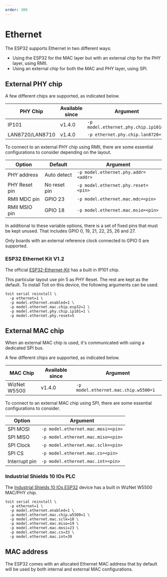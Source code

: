 ```yaml
---
order: 300
---
```


# Ethernet

The ESP32 supports Ethernet in two different ways:

  * Using the ESP32 for the MAC layer but with an external chip for the PHY layer, using RMII.
  * Using an external chip for both the MAC and PHY layer, using SPI.

## External PHY chip

A few different chips are supported, as indicated below.

| PHY Chip        | Available since | Argument                             |
| --------------- | --------------- | ------------------------------------ |
| IP101           | v1.4.0          | `-p model.ethernet.phy.chip.ip101=1` |
| LAN8720/LAN8710 | v1.4.0          | `-p ethernet.phy.chip.lan8720=1`     |

To connect to an external PHY chip using RMII, there are some essential configurations to consider depending on the layout.

| Option          | Default         | Argument                             |
| --------------- | --------------- | ------------------------------------ |
| PHY address     | Auto detect     | `-p model.ethernet.phy.addr=<addr>`  |
| PHY Reset pin   | No reset pin    | `-p model.ethernet.phy.reset=<pin>`  |
| RMII MDC pin    | GPIO 23         | `-p model.ethernet.mac.mdc=<pin>`    |
| RMII MSIO pin   | GPIO 18         | `-p model.ethernet.mac.msio=<pin>`   |

In additional to these variable options, there is a set of fixed pins that must be kept unused. That includes GPIO 0, 19, 21, 22, 25, 26 and 27.

<Note type="info">

Only boards with an external reference clock connected to GPIO 0 are supported.

</Note>

### ESP32 Ethernet Kit V1.2

The official [ESP32-Ethernet-Kit](https://docs.espressif.com/projects/esp-idf/en/latest/esp32/hw-reference/esp32/get-started-ethernet-kit.html) has a
built in IP101 chip.

This particular layout use pin 5 as PHY Reset. The rest are kept as the default. To install Toit on this device, the following arguments can be used.

```shell
toit serial reinstall \
  -p ethernet=1 \
  -p model.ethernet.enabled=1 \
  -p model.ethernet.mac.chip.esp32=1 \
  -p model.ethernet.phy.chip.ip101=1 \
  -p model.ethernet.phy.reset=5
```

## External MAC chip

When an external MAC chip is used, it's communicated with using a dedicated SPI bus.

A few different chips are supported, as indicated below.

| MAC Chip        | Available since | Argument                             |
| --------------- | --------------- | ------------------------------------ |
| WizNet W5500    | v1.4.0          | `-p model.ethernet.mac.chip.w5500=1` |

To connect to an external MAC chip using SPI, there are some essential configurations to consider.

| Option          | Argument                             |
| --------------- | ------------------------------------ |
| SPI MOSI        | `-p model.ethernet.mac.mosi=<pin>`   |
| SPI MISO        | `-p model.ethernet.mac.miso=<pin>`   |
| SPI Clock       | `-p model.ethernet.mac.sclk=<pin>`   |
| SPI CS          | `-p model.ethernet.mac.cs=<pin>`     |
| Interrupt pin   | `-p model.ethernet.mac.int=<pin>`    |


### Industrial Shields 10 IOs PLC

The [Industrial Shields 10 IOs ESP32](https://www.industrialshields.com/industrial-controller-based-on-arduino-nano-esp32-board) device has a built in
WizNet W5500 MAC/PHY chip.


```shell
toit serial reinstall \
  -p ethernet=1 \
  -p model.ethernet.enabled=1 \
  -p model.ethernet.mac.chip.w5500=1 \
  -p model.ethernet.mac.sclk=18 \
  -p model.ethernet.mac.miso=19 \
  -p model.ethernet.mac.mosi=23 \
  -p model.ethernet.mac.cs=33 \
  -p model.ethernet.mac.int=39
```

## MAC address

The ESP32 comes with an allocated Ethernet MAC address that by default will be used by both internal and external MAC configurations.
